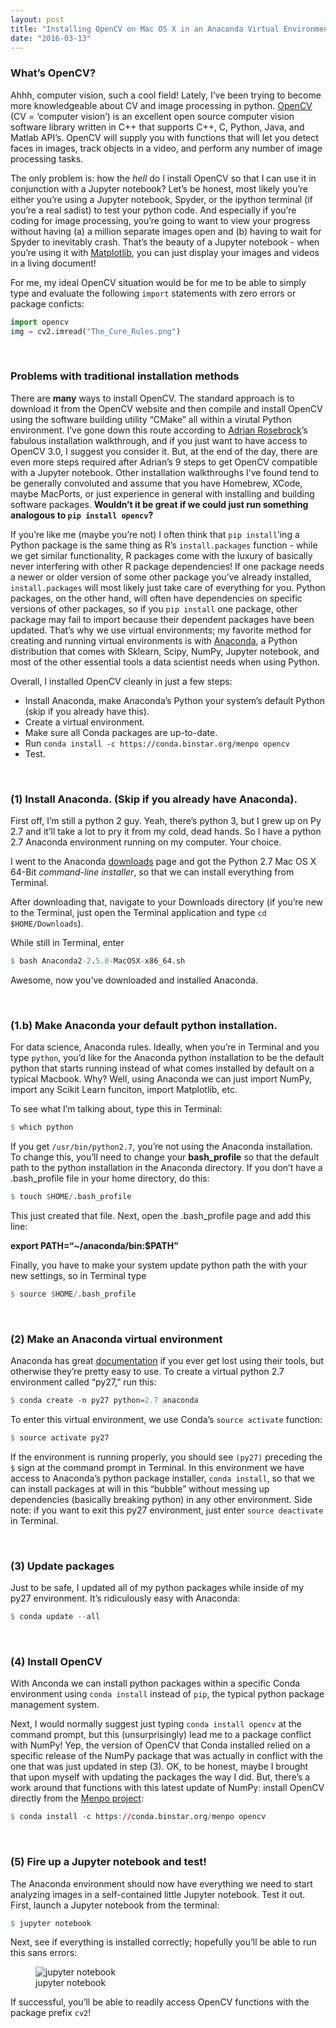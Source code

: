 ```yaml
---
layout: post
title: "Installing OpenCV on Mac OS X in an Anaconda Virtual Environment"
date: "2016-03-13"
---
```



### What's OpenCV?
Ahhh, computer vision, such a cool field! Lately, I've been trying to become more knowledgeable about CV and image processing in python. [OpenCV](http://opencv.org/downloads.html) (CV = 'computer vision') is an excellent open source computer vision software library written in C++ that supports C++, C, Python, Java, and Matlab API's. OpenCV will supply you with functions that will let you detect faces in images, track objects in a video, and perform any number of image processing tasks.

The only problem is: how the *hell* do I install OpenCV so that I can use it in conjunction with a Jupyter notebook? Let's be honest, most likely you're either you're using a Jupyter notebook, Spyder, or the ipython terminal (if you're a real sadist) to test your python code. And especially if you're coding for image processing, you're going to want to view your progress without having (a) a million separate images open and (b) having to wait for Spyder to inevitably crash. That's the beauty of a Jupyter notebook - when you're using it with [Matplotlib](http://matplotlib.org/), you can just display your images and videos in a living document!

For me, my ideal OpenCV situation would be for me to be able to simply type and evaluate the following `import` statements with zero errors or package conficts:

```python
import opencv
img = cv2.imread("The_Cure_Rules.png")
```

<br/>

### Problems with traditional installation methods

There are **many** ways to install OpenCV. The standard approach is to download it from the OpenCV website and then compile and install OpenCV using the software building utility "CMake" all within a virutal Python environment. I've gone down this route according to [Adrian Rosebrock](http://www.pyimagesearch.com/2015/06/15/install-opencv-3-0-and-python-2-7-on-osx/)'s fabulous installation walkthrough, and if you just want to have access to OpenCV 3.0, I suggest you consider it. But, at the end of the day, there are even more steps required after Adrian's 9 steps to get OpenCV compatible with a Jupyter notebook. Other installation walkthroughs I've found tend to be generally convoluted and assume that you have Homebrew, XCode, maybe MacPorts, or just experience in general with installing and building software packages. **Wouldn't it be great if we could just run something analogous to `pip install opencv`?**

If you're like me (maybe you're not) I often think that `pip install`'ing a Python package is the same thing as R's `install.packages` function - while we get similar functionality, R packages come with the luxury of basically never interfering with other R package dependencies! If one package needs a newer or older version of some other package you've already installed, `install.packages` will most likely just take care of everything for you. Python packages, on the other hand, will often have dependencies on specific versions of other packages, so if you `pip install` one package, other package may fail to import because their dependent packages have been updated. That's why we use virtual environments; my favorite method for creating and running virtual environments is with [Anaconda](https://www.continuum.io/downloads), a Python distribution that comes with Sklearn, Scipy, NumPy, Jupyter notebook, and most of the other essential tools a data scientist needs when using Python.

Overall, I installed OpenCV cleanly in just a few steps:

- Install Anaconda, make Anaconda's Python your system's default Python (skip if you already have this).
- Create a virtual environment.
- Make sure all Conda packages are up-to-date.
- Run `conda install -c https://conda.binstar.org/menpo opencv`
- Test.

<br/>

### (1) Install Anaconda. (Skip if you already have Anaconda).

First off, I'm still a python 2 guy. Yeah, there's python 3, but I grew up on Py 2.7 and it'll take a lot to pry it from my cold, dead hands. So I have a python 2.7 Anaconda environment running on my computer. Your choice.

I went to the Anaconda [downloads](https://www.continuum.io/downloads) page and got the Python 2.7 Mac OS X 64-Bit *command-line installer*, so that we can install everything from Terminal.

After downloading that, navigate to your Downloads directory (if you're new to the Terminal, just open the Terminal application and type `cd $HOME/Downloads`).

While still in Terminal, enter 
```r
$ bash Anaconda2-2.5.0-MacOSX-x86_64.sh
```

Awesome, now you've downloaded and installed Anaconda.

<br/>

### (1.b) Make Anaconda your default python installation.
For data science, Anaconda rules. Ideally, when you're in Terminal and you type `python`, you'd like for the Anaconda python installation to be the default python that starts running instead of what comes installed by default on a typical Macbook. Why? Well, using Anaconda we can just import NumPy, import any Scikit Learn funciton, import Matplotlib, etc.

To see what I'm talking about, type this in Terminal:
```r
$ which python
```

If you get `/usr/bin/python2.7`, you're not using the Anaconda installation. To change this, you'll need to change your **bash_profile** so that the default path to the python installation in the Anaconda directory. If you don't have a .bash_profile file in your home directory, do this:

```r
$ touch $HOME/.bash_profile
```

This just created that file. Next, open the .bash_profile page and add this line:

**export PATH="~/anaconda/bin:$PATH"**

Finally, you have to make your system update python path the with your new settings, so in Terminal type

```r
$ source $HOME/.bash_profile
```

<br/>

### (2) Make an Anaconda virtual environment

Anaconda has great [documentation](http://conda.pydata.org/docs/py2or3.html#create-a-python-2-7-environment) if you ever get lost using their tools, but otherwise they're pretty easy to use. To create a virtual python 2.7 environment called "py27," run this:

```r
$ conda create -n py27 python=2.7 anaconda
```

To enter this virtual environment, we use Conda's `source activate` function:
```r
$ source activate py27
```

If the environment is running properly, you should see `(py27)` preceding the `$` sign at the command prompt in Terminal. In this environment we have access to Anaconda's python package installer, `conda install`, so that we can install packages at will in this "bubble" without messing up dependencies (basically breaking python) in any other environment. Side note: if you want to exit this py27 environment, just enter `source deactivate` in Terminal.

<br/>

### (3) Update packages
Just to be safe, I updated all of my python packages while inside of my py27 environment. It's ridiculously easy with Anaconda:

```r
$ conda update --all
```

<br/>

### (4) Install OpenCV
With Anconda we can install python packages within a specific Conda environment using `conda install` instead of `pip`, the typical python package management system.

Next, I would normally suggest just typing `conda install opencv` at the command prompt, but this (unsurprisingly) lead me to a package conflict with NumPy! Yep, the version of OpenCV that Conda installed relied on a specific release of the NumPy package that was actually in conflict with the one that was just updated in step (3). OK, to be honest, maybe I brought that upon myself with updating the packages the way I did. But, there's a work around that functions with this latest update of NumPy: install OpenCV directly from the [Menpo project](http://www.menpo.org/):

```r
$ conda install -c https://conda.binstar.org/menpo opencv
```


<br/>

### (5) Fire up a Jupyter notebook and test!
The Anaconda environment should now have everything we need to start analyzing images in a self-contained little Jupyter notebook. Test it out. First, launch a Jupyter notebook from the terminal:

```r
$ jupyter notebook
```

Next, see if everything is installed correctly; hopefully you'll be able to run this sans errors:

![jupyter notebook](https://raw.githubusercontent.com/FrankFineis/FrankFineis.github.io/master/images/opencv_import_ss.png)

If successful, you'll be able to readily access OpenCV functions with the package prefix `cv2`!
